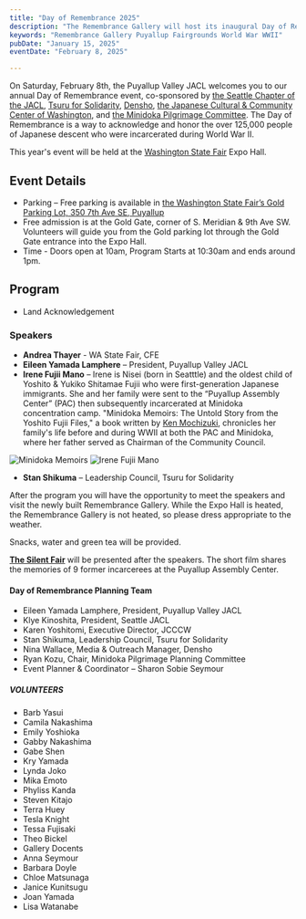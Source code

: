 ```yaml
---
title: "Day of Remembrance 2025"
description: "The Remembrance Gallery will host its inaugural Day of Remembrance Event"
keywords: "Remembrance Gallery Puyallup Fairgrounds World War WWII"
pubDate: "January 15, 2025"
eventDate: "February 8, 2025"

---
```


On Saturday, February 8th, the Puyallup Valley JACL welcomes you to our annual Day of Remembrance event, co-sponsored by [the Seattle Chapter of the JACL](http://seattlejacl.org/), [Tsuru for Solidarity](https://tsuruforsolidarity.org/), [Densho](https://densho.org), [the Japanese Cultural & Community Center of Washington](https://www.jcccw.org/), and [the Minidoka Pilgrimage Committee](https://www.minidokapilgrimage.org/).
The Day of Remembrance is a way to acknowledge and honor the over 125,000 people of Japanese descent who were incarcerated during World War II.

<Quote text="The Japanese American community comes together [for the Day of Remembrance] to not only reflect, but to tell our story, teach others, and lift up voices of our community. To share the charge to ensure that our country not only learns from, but never forgets its past." source="US Congresswoman Doris Matsui (D, 7th District of California)" />

This year's event will be held at the [Washington State Fair](https://thefair.com) Expo Hall.

## Event Details
* Parking – Free parking is available in [the Washington State Fair&rsquo;s Gold Parking Lot, 350 7th Ave SE, Puyallup](https://www.google.com/maps/place/Gold+Parking+Lot/@47.1861347,-122.2927766,573m/data=!3m2!1e3!4b1!4m6!3m5!1s0x5490fda161712e85:0x4d4d2b45c3e381db!8m2!3d47.1861311!4d-122.2901963!16s%2Fg%2F11s3345prv?entry=ttu&g_ep=EgoyMDI1MDExNC4wIKXMDSoASAFQAw%3D%3D)
* Free admission is at the Gold Gate, corner of S. Meridian & 9th Ave SW. Volunteers will guide you from the Gold parking lot through the Gold Gate entrance into the Expo Hall. 
* Time - Doors open at 10am, Program Starts at 10:30am and ends around 1pm.

## Program
 *	Land Acknowledgement
### Speakers
*	**Andrea Thayer** - WA State Fair, CFE
* **Eileen Yamada Lamphere** – President, Puyallup Valley JACL
* **Irene Fujii Mano** – Irene is Nisei (born in Seatttle) and the oldest child of Yoshito & Yukiko Shitamae Fujii who were first-generation Japanese immigrants. 
She and her family were sent to the “Puyallup Assembly Center” (PAC) then subsequently incarcerated at Minidoka concentration camp. 
"Minidoka Memoirs: The Untold Story from the Yoshito Fujii Files," a book written by [Ken Mochizuki](https://kenmochizuki.com/), chronicles her family's life before and during WWII at both the PAC and Minidoka, 
where her father served as Chairman of the Community Council. 

![Minidoka Memoirs](./assets/minidoka-memoirs.jpg) 
![Irene Fujii Mano](./assets/Irene-Fujii-Mano2.jpg)
* **Stan Shikuma** – Leadership Council, Tsuru for Solidarity

After the program you will have the opportunity to meet the speakers and visit the newly built Remembrance Gallery. While the Expo Hall is heated, the Remembrance Gallery is not heated, so please dress appropriate to the weather.

Snacks, water and green tea will be provided. 

[**The Silent Fair**](/history/the-silent-fair) will be presented after the speakers. The short film shares the memories of 9 former incarcerees at the Puyallup Assembly Center.

#### Day of Remembrance Planning Team

* Eileen Yamada Lamphere, President, Puyallup Valley JACL
* Klye Kinoshita, President, Seattle JACL
* Karen Yoshitomi, Executive Director, JCCCW
* Stan Shikuma, Leadership Council, Tsuru for Solidarity
* Nina Wallace, Media & Outreach Manager, Densho
* Ryan Kozu, Chair, Minidoka Pilgrimage Planning Committee
* Event Planner & Coordinator &ndash; Sharon Sobie Seymour

##### VOLUNTEERS
* Barb Yasui
* Camila Nakashima
* Emily Yoshioka
* Gabby Nakashima
* Gabe Shen
* Kry Yamada
* Lynda Joko
* Mika Emoto 
* Phyliss Kanda
* Steven Kitajo
* Terra Huey
* Tesla Knight
* Tessa Fujisaki
* Theo Bickel
* Gallery Docents
* Anna Seymour
* Barbara Doyle
* Chloe Matsunaga
* Janice Kunitsugu
* Joan Yamada
* Lisa Watanabe